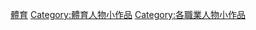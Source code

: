 {{WPSS-cat}}
{{Hidden category}}

[[Category:歐洲人物小作品|體育]]
[[Category:體育人物小作品|Category:體育人物小作品]]
[[Category:各職業人物小作品|Category:各職業人物小作品]]